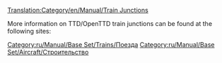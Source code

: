 [[Translation:Category/en/Manual/Train Junctions]]


More information on TTD/OpenTTD train junctions can be found at the following sites:
{{Page:en/Community/Junctionary/Links}}

[[Category:ru/Manual/Base Set/Trains/Поезда]]
[[Category:ru/Manual/Base Set/Aircraft/Строительство]]